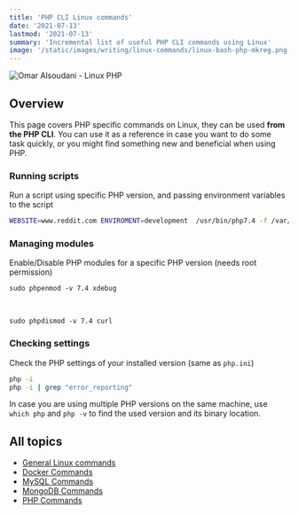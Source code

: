 ```yaml
---
title: 'PHP CLI Linux commands'
date: '2021-07-13'
lastmod: '2021-07-13'
summary: 'Incremental list of useful PHP CLI commands using Linux'
image: '/static/images/writing/linux-commands/linux-bash-php-mkreg.png'
---
```


![Omar Alsoudani - Linux PHP](/static/images/writing/linux-commands/linux-bash-php-mkreg.png)

## Overview

This page covers PHP specific commands on Linux, they can be used **from the PHP CLI**. You can use it as a reference in case you want to do some task quickly, or you might find something new and beneficial when using PHP.

### Running scripts

Run a script using specific PHP version, and passing environment variables to the script

```bash
WEBSITE=www.reddit.com ENVIROMENT=development  /usr/bin/php7.4 -f /var/www/swoole/server.php
```

### Managing modules

Enable/Disable PHP modules for a specific PHP version (needs root permission)

```bash:Enable
sudo phpenmod -v 7.4 xdebug
```

<br />

```bash:Disable
sudo phpdismod -v 7.4 curl
```

### Checking settings

Check the PHP settings of your installed version (same as `php.ini`)

```bash
php -i
php -i | grep "error_reporting"
```

In case you are using multiple PHP versions on the same machine, use `which php` and `php -v` to find the used version and its binary location.

## All topics

- [General Linux commands](/writing/linux-commands/linux-general)
- [Docker Commands](/writing/linux-commands/linux-docker)
- [MySQL Commands](/writing/linux-commands/linux-mysql)
- [MongoDB Commands](/writing/linux-commands/linux-mongodb)
- [PHP Commands](/writing/linux-commands/linux-php)
